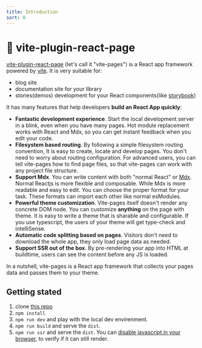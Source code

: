 ```yaml
---
title: Introduction
sort: 0
---
```



# 📘 vite-plugin-react-page

[vite-plugin-react-page](https://github.com/vitejs/vite-plugin-react-pages) (let's call it "vite-pages") is a React app framework powered by [vite](https://github.com/vitejs/vite). It is very suitable for:

- blog site
- documentation site for your library
- stories(demos) development for your React components(like [storybook](https://storybook.js.org/))

It has many features that help developers **build an React App quickly**:

- **Fantastic development experience**. Start the local development server in a blink, even when you have many pages. Hot module replacement works with React and Mdx, so you can get instant feedback when you edit your code.
- **Filesystem based routing**. By following a <Link to="/fs-routing">simple filesystem routing convention</Link>, It is easy to create, locate and develop pages. You don't need to worry about routing configuration. For <Link to="/advanced-fs-routing">advanced users</Link>, you can tell vite-pages how to find page files, so that vite-pages can work with any project file structure.
- **Support Mdx**. You can write content with both "normal React" or [Mdx](https://mdxjs.com/). Normal Reactjs is more flexible and composable. While Mdx is more readable and easy to edit. You can choose the proper format for your task. These formats can import each other like normal esModules.
- **Powerful <Link to="/theme">theme customization</Link>**. Vite-pages itself doesn't render any concrete DOM node. You can customize **anything** on the page with theme. It is easy to write a theme that is sharable and configurable. If you use typescript, the users of your theme will get type-check and intelliSense.
- **Automatic code splitting based on pages**. Visitors don't need to download the whole app, they only load page data as needed.
- **Support SSR out of the box**. By pre-rendering your app into HTML at buildtime, users can see the content before any JS is loaded.

In a nutshell, vite-pages is a React app framework that collects your pages data and passes them to your theme.

## Getting stated

1. clone [this repo](https://github.com/csr632/vite-pages-example)
2. `npm install`
3. `npm run dev` and play with the local dev envirenment.
4. `npm run build` and serve the `dist`.
5. `npm run ssr` and serve the `dist`. You can [disable javascript in your browser](https://developers.google.com/web/tools/chrome-devtools/javascript/disable), to verify if it can still render.
